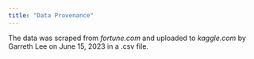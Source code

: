 ```yaml
---
title: "Data Provenance"
---
```


The data was scraped from *fortune.com* and uploaded to *kaggle.com* by Garreth Lee on June 15, 2023 in a .csv file.